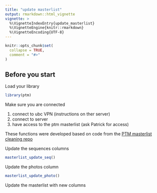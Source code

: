 ```yaml
---
title: "update masterlist"
output: rmarkdown::html_vignette
vignette: >
  %\VignetteIndexEntry{update_masterlist}
  %\VignetteEngine{knitr::rmarkdown}
  %\VignetteEncoding{UTF-8}
---
```


```r
knitr::opts_chunk$set(
  collapse = TRUE,
  comment = "#>"
)
```
## Before you start

Load your library
```r
library(ptm)
```

Make sure you are connected

1. connect to ubc VPN (instructions on ther server)
2. connect to server
3. have access to the ptm masterlist (ask Patrick for access)

These functions were developed based on code from the [PTM masterlist cleaning repo](https://github.com/martonelab/PTMMasterlistCleaning)

Update the sequences columns
```r
masterlist_update_seq()
```

Update the photos column
```r
masterlist_update_photo()
```

Update the masterlist with new columns
